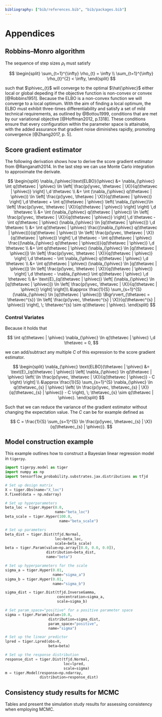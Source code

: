 ```yaml
---
bibliography: ["bib/references.bib", "bib/packages.bib"]
---
```


# Appendices {.unnumbered}

\renewcommand{\thesubsection}{\Alph{subsection}}
\addtocontents{toc}{\protect\setcounter{tocdepth}{1}}

## Robbins–Monro algorithm {#sec-r-m-algo}

The sequence of step sizes $\rho_{t}$ must satisfy

$$
\begin{split}
    \sum_{t=1}^{\infty} \rho_{t} = \infty \\
    \sum_{t=1}^{\infty} \rho_{t}^{2} < \infty,
\end{split}
$$

such that $\phivec_{t}$ will converge to the optimal $\hat{\phivec}$ either local or global depeding if the objective function is non-convex or convex [@Robbins1951]. Because the ELBO is a non-convex function we will converge to a local optimum. With the aim of finding a local optimum, the ELBO must exhibit three-times differentiability and satisfy a set of mild technical requirements, as outlined by @Bottou1999, conditions that are met by our variational objective [@Hoffman2012, p.1318]. These conditions ensure that every configuration within the parameter space is attainable, with the added assurance that gradient noise diminishes rapidly, promoting convergence [@Zhang2017, p. 5].

## Score gradient estimator {#sec-deriv-score-grd}

The following derivation shows how to derive the score gradient estimator from @Ranganath2014. In the last step we can use Monte Carlo integration to approximate the derivate.

$$
\begin{split}
    \nabla_{\phivec}\text{ELBO}(\phivec) &= \nabla_{\phivec} \int q(\thetavec | \phivec) \ln \left[ \frac{p(\yvec, \thetavec | \X)}{q(\thetavec | \phivec)} \right] \,d \thetavec \\
    &= \int (\nabla_{\phivec} q(\thetavec | \phivec)) \ln \left[ \frac{p(\yvec, \thetavec | \X)}{q(\thetavec | \phivec)} \right] \,d \thetavec + \int q(\thetavec | \phivec) \left( \nabla_{\phivec}\ln \left[ \frac{p(\yvec, \thetavec | \X)}{q(\thetavec | \phivec)} \right] \right) \,d \thetavec \\
    &= \int (\nabla_{\phivec} q(\thetavec | \phivec)) \ln \left[ \frac{p(\yvec, \thetavec | \X)}{q(\thetavec | \phivec)} \right] \,d \thetavec - \int q(\thetavec | \phivec) (\nabla_{\phivec} \ln [q(\thetavec | \phivec)]) \,d \thetavec \\
    &= \int q(\thetavec | \phivec) \frac{(\nabla_{\phivec} q(\thetavec | \phivec))}{q(\thetavec | \phivec)} \ln \left[ \frac{p(\yvec, \thetavec | \X)}{q(\thetavec | \phivec)} \right] \,d \thetavec - \int q(\thetavec | \phivec) \frac{(\nabla_{\phivec} q(\thetavec | \phivec))}{q(\thetavec | \phivec)} \,d \thetavec \\
    &= \int q(\thetavec | \phivec) (\nabla_{\phivec} \ln [q(\thetavec | \phivec)]) \ln \left[ \frac{p(\yvec, \thetavec | \X)}{q(\thetavec | \phivec)} \right] \,d \thetavec - \int \nabla_{\phivec} q(\thetavec | \phivec) \,d \thetavec \\
    &= \int q(\thetavec | \phivec) (\nabla_{\phivec} \ln [q(\thetavec | \phivec)]) \ln \left[ \frac{p(\yvec, \thetavec | \X)}{q(\thetavec | \phivec)} \right] \,d \thetavec - \nabla_{\phivec} \int q(\thetavec | \phivec) \,d \thetavec \\
    &= \text{E}_{q(\thetavec | \phivec)} \left[ (\nabla_{\phivec} \ln [q(\thetavec | \phivec)]) \ln \left[ \frac{p(\yvec, \thetavec | \X)}{q(\thetavec | \phivec)} \right] \right]\\
    &\approx \frac{1}{S} \sum_{s=1}^{S} (\nabla_{\phivec} \ln [q(\thetavec | \phivec)]) \Bigr\rvert_{\thetavec = \thetavec^{s}} \ln \left[ \frac{p(\yvec, \thetavec^{s} | \X)}{q(\thetavec^{s} | \phivec)} \right], \; \thetavec^{s} \sim q(\thetavec | \phivec).
\end{split}
$$

### Control Variates {#sec-contr-var}

Because it holds that

$$
\int q(\thetavec | \phivec) \nabla_{\phivec} \ln q(\thetavec | \phivec) \,d \thetavec = 0,
$$

we can add/subtract any multiple $C$ of this expression to the score gradient estimator.

$$
\begin{split}
    \nabla_{\phivec} \text{ELBO}(\thetavec | \phivec) &= \text{E}_{q(\thetavec | \phivec)} \left[ \nabla_{\phivec} \ln q(\thetavec | \phivec) \left( \ln \frac{p(\yvec, \thetavec | \X)}{q(\thetavec | \phivec)} - C \right) \right] \\
    &\approx \frac{1}{S} \sum_{s=1}^{S} \nabla_{\phivec} \ln q(\thetavec_{s} | \phivec) \left( \ln \frac{p(\yvec, \thetavec_{s} | \X)}{q(\thetavec_{s} | \phivec)} - C \right), \; \thetavec_{s} \sim q(\thetavec | \phivec).
\end{split}
$$

Such that we can reduce the variance of the gradient estimator without changing the expectation value. The $C$ can be for example defined as

$$
C = \frac{1}{S} \sum_{s=1}^{S} \ln \frac{p(\yvec, \thetavec_{s} | \X)}{q(\thetavec_{s} | \phivec)}.
$$

## Model construction example {#sec-m-constr-ex}

This example outlines how to construct a Bayesian linear regression model in `tigerpy`.

```python
import tigerpy.model as tiger
import numpy as np
import tensorflow_probability.substrates.jax.distributions as tfjd

# Set up design matrix 
X = tiger.Obs(name="X_loc")
X.fixed(data = np.ndarray)

# Set up hyperparameters
beta_loc = tiger.Hyper(0.0, 
                       name="beta_loc")
beta_scale = tiger.Hyper(100.0, 
                         name="beta_scale")

# Set up parameters
beta_dist = tiger.Dist(tfjd.Normal, 
                       loc=beta_loc, 
                       scale=beta_scale)
beta = tiger.Param(value=np.array([0.0, 0.0, 0.0]), 
                   distribution=beta_dist, 
                   name="beta")

# Set up hyperparameters for the scale
sigma_a = tiger.Hyper(0.01, 
                      name="sigma_a")
sigma_b = tiger.Hyper(0.01, 
                      name="sigma_b")

sigma_dist = tiger.Dist(tfjd.InverseGamma, 
                        concentration=sigma_a, 
                        scale=sigma_b)

# Set param_space="positive" for a positive parameter space
sigma = tiger.Param(value=10.0, 
                    distribution=sigma_dist, 
                    param_space="positive", 
                    name="sigma")

# Set up the linear predictor
lpred = tiger.Lpred(obs=X, 
                    beta=beta)

# Set up the response distribution
response_dist = tiger.Dist(tfjd.Normal, 
                           loc=lpred, 
                           scale=sigma)
m = tiger.Model(response=np.ndarray, 
                distribution=response_dist)
```

## Consistency study results for MCMC {#sec-mcmc-cons}

Tables \ref{tbl-5} and \ref{tbl-6} present the simulation study results for assessing consistency when employing MCMC.

\begin{table}[htbp]
\centering
\caption{Simulation results for the parameters of $M_{1}$, using MCMC.}
\resizebox{\textwidth}{!}{%
\begin{threeparttable}
    \begin{tabular}{lrrrrrrrrrr}
        \toprule
         & \multicolumn{5}{c}{Bias} & \multicolumn{5}{c}{EmpSE} \\
        \cmidrule(lr){2-6} 
        \cmidrule(lr){7-11} 
        $n_{\text{obs}}$ & 50 & 100 & 500 & 1000 & 5000 & 50 & 100 & 500 & 1000 & 5000 \\
        \midrule
        $\beta_{0}$ & -0.0097 & 0.0082 & -0.0054 & 0.0012 & 0.0013 & 0.2280 & 0.1547 & 0.0668 & 0.0489 & 0.0215 \\[-4pt]
         & {\tiny(0.0161)} & {\tiny(0.0109)} & {\tiny(0.0047)} & {\tiny(0.0035)} & {\tiny(0.0015)} & {\tiny(0.0114)} & {\tiny(0.0078)} & {\tiny(0.0033)} & {\tiny(0.0024)} & {\tiny(0.0011)} \\
        $\beta_{1}$ & \textbf{0.0120} & 0.0028 & 0.0013 & 0.0001 & -0.0003 & 0.0825 & 0.0524 & 0.0248 & 0.0185 & 0.0085 \\[-4pt]
        & {\tiny(0.0058)} & {\tiny(0.0037)} & {\tiny(0.0018)} & {\tiny(0.0013)} & {\tiny(0.0006)} & {\tiny(0.0041)} & {\tiny(0.0026)} & {\tiny(0.0012)} & {\tiny(0.0009)} & {\tiny(0.0004)}\\
        $\beta_{2}$ & 0.0036 & -0.0061 & 0.0008 & 0.0005 & -0.0003 & 0.0561 & 0.0374 & 0.0174 & 0.0121 & 0.0054 \\[-4pt]
        & {\tiny(0.0040)} & {\tiny(0.0026)} & {\tiny(0.0012)} & {\tiny(0.0009)} & {\tiny(0.0004)} & {\tiny(0.0028)} & {\tiny(0.0019)} & {\tiny(0.0009)} & {\tiny(0.0006)} & {\tiny(0.0003)} \\
        $\sigma$ & 0.0103 & 0.0128 & \textbf{0.0053} & -0.0014 & -0.0008 & 0.1017 & 0.0727 & 0.0322 & 0.0249 & 0.0095 \\[-4pt]
        & {\tiny(0.0072)} & {\tiny(0.0051)} & {\tiny(0.0023)} & {\tiny(0.0018)} & {\tiny(0.0007)} & {\tiny(0.0051)} & {\tiny(0.0036)} & {\tiny(0.0016)} & {\tiny(0.0012)} & {\tiny(0.0005)} \\
        \bottomrule
    \end{tabular}
    \begin{tablenotes}
      \footnotesize	
      \item Corresponding Monte Carlo SEs are provided below in parentheses; Bias estimates that do not cover 0 in their 95\% CI are shown in bold; $n_{\text{sim}}=200$.
    \end{tablenotes}
\end{threeparttable}% 
}
\label{tbl-5}
\end{table}

\begin{table}[htbp]
\footnotesize
\centering
\caption{Simulation results for the parameters of $M_{2}$, using MCMC.}
\resizebox{\textwidth}{!}{%
\begin{threeparttable}
    \begin{tabular}{lrrrrrrrrrr}
        \toprule
         & \multicolumn{5}{c}{Bias} &\multicolumn {5}{c}{EmpSE} \\
        \cmidrule(lr){2-6} 
        \cmidrule(lr){7-11}
        $n_{\text{obs}}$ & 50 & 100 & 500 & 1000 & 5000 & 50 & 100 & 500 & 1000 & 5000 \\
        \midrule
        $\beta_{0}$ & \textbf{0.5332} & \textbf{0.1997} & \textbf{0.0475} & -0.0047 & 0.0115 & 1.1853 & 0.6048 & 0.1857 & 0.1441 & 0.0541 \\[-4pt]
        & {\tiny(0.0838)} & {\tiny(0.0428)} & {\tiny(0.0131)} & {\tiny(0.0102)} & {\tiny(0.0038)} & {\tiny(0.0594)} & {\tiny(0.0303)} & {\tiny(0.0093)} & {\tiny(0.0072)} & {\tiny(0.0027)} \\
        $\beta_{1}$ & \textbf{0.9999} & \textbf{0.3866} & \textbf{0.0546} & 0.0187 & 0.0039 & 1.9204 & 0.6371 & 0.1899 & 0.1362 & 0.0587 \\[-4pt]
        & {\tiny(0.1358)} & {\tiny(0.0451)} & {\tiny(0.0134)} & {\tiny(0.0096)} & {\tiny(0.0041)} & {\tiny(0.0963)} & {\tiny(0.0319)} & {\tiny(0.0095)} & {\tiny(0.0068)} & {\tiny(0.0029)} \\
        \bottomrule
    \end{tabular}
    \begin{tablenotes}
      \footnotesize	
      \item Corresponding Monte Carlo SEs are provided below in parentheses; Bias estimates that do not cover 0 in their 95\% CI are shown in bold; $n_{\text{sim}}=200$.
    \end{tablenotes}
\end{threeparttable}%
}
\label{tbl-6}
\end{table}